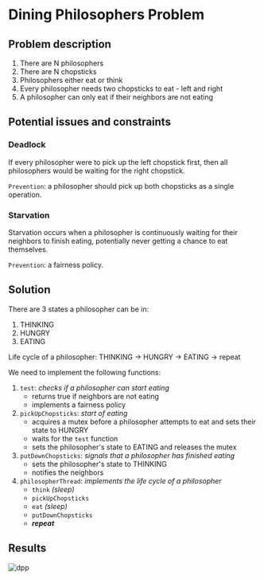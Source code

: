 # Dining Philosophers Problem

## Problem description

1. There are N philosophers
2. There are N chopsticks
3. Philosophers either eat or think
4. Every philosopher needs two chopsticks to eat - left and right
5. A philosopher can only eat if their neighbors are not eating

## Potential issues and constraints

### Deadlock

If every philosopher were to pick up the left chopstick first, then all
philosophers would be waiting for the right chopstick.

`Prevention`: a philosopher should pick up both chopsticks as a single
operation.

### Starvation

Starvation occurs when a philosopher is continuously waiting for their neighbors
to finish eating, potentially never getting a chance to eat themselves.

`Prevention`: a fairness policy.

## Solution

There are 3 states a philosopher can be in:

1. THINKING
2. HUNGRY
3. EATING

Life cycle of a philosopher: THINKING -> HUNGRY -> EATING -> repeat

We need to implement the following functions:

1. `test`: _checks if a philosopher can start eating_
   - returns true if neighbors are not eating
   - implements a fairness policy
2. `pickUpChopsticks`: _start of eating_
   - acquires a mutex before a philosopher attempts to eat and sets their state
     to HUNGRY
   - waits for the `test` function
   - sets the philosopher's state to EATING and releases the mutex
3. `putDownChopsticks`: _signals that a philosopher has finished eating_
   - sets the philosopher's state to THINKING
   - notifies the neighbors
4. `philosopherThread`: _implements the life cycle of a philosopher_
   - `think` _(sleep)_
   - `pickUpChopsticks`
   - `eat` _(sleep)_
   - `putDownChopsticks`
   - _**repeat**_

## Results

![dpp](dpp-results.png)

